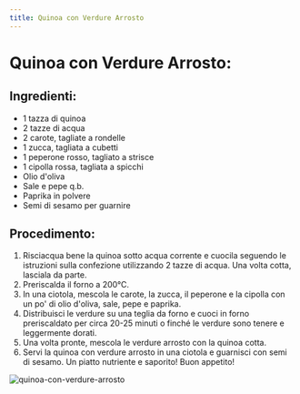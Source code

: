 ```yaml
---
title: Quinoa con Verdure Arrosto
---
```



# Quinoa con Verdure Arrosto:

## Ingredienti:

- 1 tazza di quinoa
- 2 tazze di acqua
- 2 carote, tagliate a rondelle
- 1 zucca, tagliata a cubetti
- 1 peperone rosso, tagliato a strisce
- 1 cipolla rossa, tagliata a spicchi
- Olio d'oliva
- Sale e pepe q.b.
- Paprika in polvere
- Semi di sesamo per guarnire

## Procedimento:

1. Risciacqua bene la quinoa sotto acqua corrente e cuocila seguendo le istruzioni sulla confezione utilizzando 2 tazze di acqua. Una volta cotta, lasciala da parte.
2. Preriscalda il forno a 200°C.
3. In una ciotola, mescola le carote, la zucca, il peperone e la cipolla con un po' di olio d'oliva, sale, pepe e paprika.
4. Distribuisci le verdure su una teglia da forno e cuoci in forno preriscaldato per circa 20-25 minuti o finché le verdure sono tenere e leggermente dorati.
5. Una volta pronte, mescola le verdure arrosto con la quinoa cotta.
6. Servi la quinoa con verdure arrosto in una ciotola e guarnisci con semi di sesamo.
   Un piatto nutriente e saporito! Buon appetito!

<img
  src="https://source.unsplash.com/affettata-sul-tagliere-di-legno-marrone-y4YOJda6OIo"
  alt="quinoa-con-verdure-arrosto"
/>
